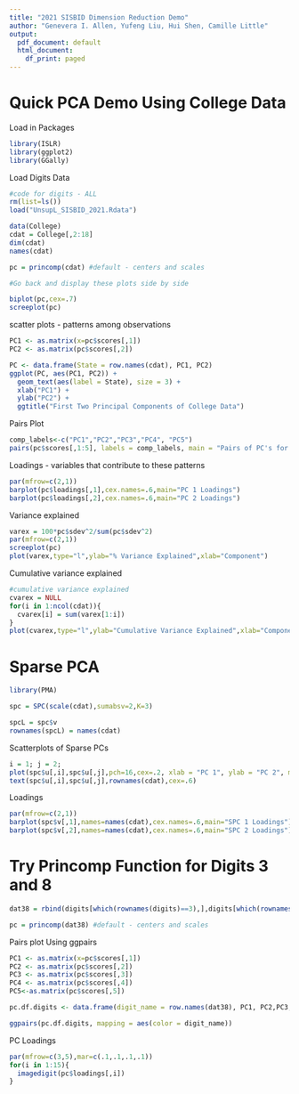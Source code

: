 ```yaml
---
title: "2021 SISBID Dimension Reduction Demo"
author: "Genevera I. Allen, Yufeng Liu, Hui Shen, Camille Little"
output:
  pdf_document: default
  html_document:
    df_print: paged
---
```


# Quick PCA Demo Using College Data

Load in Packages
```r
library(ISLR)
library(ggplot2)
library(GGally)
```

Load Digits Data
```r
#code for digits - ALL
rm(list=ls())
load("UnsupL_SISBID_2021.Rdata")
```


```r
data(College)
cdat = College[,2:18]
dim(cdat)
names(cdat)
```

```r
pc = princomp(cdat) #default - centers and scales

#Go back and display these plots side by side

biplot(pc,cex=.7)
screeplot(pc)

```

scatter plots - patterns among observations
```r
PC1 <- as.matrix(x=pc$scores[,1]) 
PC2 <- as.matrix(pc$scores[,2])

PC <- data.frame(State = row.names(cdat), PC1, PC2)
ggplot(PC, aes(PC1, PC2)) + 
  geom_text(aes(label = State), size = 3) +
  xlab("PC1") + 
  ylab("PC2") + 
  ggtitle("First Two Principal Components of College Data")

```

Pairs Plot
```r
comp_labels<-c("PC1","PC2","PC3","PC4", "PC5")
pairs(pc$scores[,1:5], labels = comp_labels, main = "Pairs of PC's for College Data")
```




Loadings - variables that contribute to these patterns
```r

par(mfrow=c(2,1))
barplot(pc$loadings[,1],cex.names=.6,main="PC 1 Loadings")
barplot(pc$loadings[,2],cex.names=.6,main="PC 2 Loadings")
```

Variance explained
```r

varex = 100*pc$sdev^2/sum(pc$sdev^2)
par(mfrow=c(2,1))
screeplot(pc)
plot(varex,type="l",ylab="% Variance Explained",xlab="Component")
```


Cumulative variance explained
```r
#cumulative variance explained
cvarex = NULL
for(i in 1:ncol(cdat)){
  cvarex[i] = sum(varex[1:i])
}
plot(cvarex,type="l",ylab="Cumulative Variance Explained",xlab="Component", main = "Principal Component V. Variance Explained" )
```

# Sparse PCA

```r
library(PMA)

spc = SPC(scale(cdat),sumabsv=2,K=3)

spcL = spc$v
rownames(spcL) = names(cdat)


```

Scatterplots of Sparse PCs
```r
i = 1; j = 2;
plot(spc$u[,i],spc$u[,j],pch=16,cex=.2, xlab = "PC 1", ylab = "PC 2", main = "Scatterplot of Sparse PC's ")
text(spc$u[,i],spc$u[,j],rownames(cdat),cex=.6)

```



Loadings
```r

par(mfrow=c(2,1))
barplot(spc$v[,1],names=names(cdat),cex.names=.6,main="SPC 1 Loadings")
barplot(spc$v[,2],names=names(cdat),cex.names=.6,main="SPC 2 Loadings")

```


# Try Princomp Function for Digits 3 and 8
```r
dat38 = rbind(digits[which(rownames(digits)==3),],digits[which(rownames(digits)==8),])
```

```r
pc = princomp(dat38) #default - centers and scales
```

Pairs plot Using ggpairs
```r
PC1 <- as.matrix(x=pc$scores[,1]) 
PC2 <- as.matrix(pc$scores[,2])
PC3 <- as.matrix(pc$scores[,3])
PC4 <- as.matrix(pc$scores[,4])
PC5<-as.matrix(pc$scores[,5])

pc.df.digits <- data.frame(digit_name = row.names(dat38), PC1, PC2,PC3, PC4, PC5)

ggpairs(pc.df.digits, mapping = aes(color = digit_name))
```


PC Loadings
```r
par(mfrow=c(3,5),mar=c(.1,.1,.1,.1))
for(i in 1:15){
  imagedigit(pc$loadings[,i])
}
```


